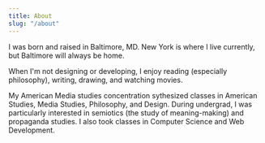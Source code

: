 ```yaml
---
title: About
slug: "/about"
---
```


I was born and raised in Baltimore, MD. New York is where I live currently, but Baltimore will always be home.

When I'm not designing or developing, I enjoy reading (especially philosophy), writing, drawing, and watching movies.

My American Media studies concentration sythesized classes in American Studies, Media Studies, Philosophy, and Design. During undergrad, I was particularly interested in semiotics (the study of meaning-making) and propaganda studies. I also took classes in Computer Science and Web Development.